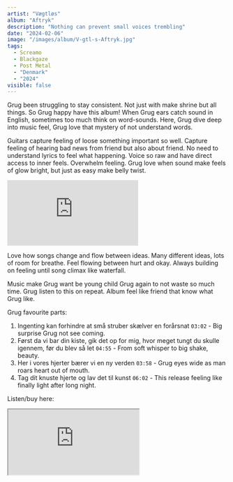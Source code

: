 ```yaml
---
artist: "Vægtløs"
album: "Aftryk"
description: "Nothing can prevent small voices trembling"
date: "2024-02-06"
image: "/images/album/V-gtl-s-Aftryk.jpg"
tags:
  - Screamo
  - Blackgaze
  - Post Metal
  - "Denmark"
  - "2024"
visible: false
---
```


Grug been struggling to stay consistent. Not just with make shrine but all things. So Grug happy have this album! When Grug ears catch sound in English, sometimes too much think on word-sounds. Here, Grug dive deep into music feel, Grug love that mystery of not understand words.

Guitars capture feeling of loose something important so well. Capture feeling of hearing bad news from friend but also about friend. No need to understand lyrics to feel what happening. Voice so raw and have direct access to inner feels. Overwhelm feeling. Grug love when sound make feels of glow bright, but just as easy make belly twist.

<div class="embed-container">
  <iframe
    class="embed-video"
    src="https://www.youtube.com/embed/d16M1SD1Pi4?si=JXURp2asz44lvrhq"
    frameborder="0"
    allow="accelerometer; autoplay; clipboard-write; encrypted-media; gyroscope; picture-in-picture; web-share"
    allowfullscreen></iframe>
</div>

Love how songs change and flow between ideas. Many different ideas, lots of room for breathe. Feel flowing between hurt and okay. Always building on feeling until song climax like waterfall.

Music make Grug want be young child Grug again to not waste so much time. Grug listen to this on repeat. Album feel like friend that know what Grug like.

Grug favourite parts:

1. Ingenting kan forhindre at små struber skælver en forårsnat `03:02` - Big surprise Grug not see coming.
2. Først da vi bar din kiste, gik det op for mig, hvor meget tungt du skulle igennem, før du blev så let `04:55` - From soft whisper to big shake, beauty.
3. Her i vores hjerter bærer vi en ny verden `03:58` - Grug eyes wide as man roars heart out of mouth.
4. Tag dit knuste hjerte og lav det til kunst `06:02` - This release feeling like finally light after long night.

Listen/buy here:

<iframe
  style={{ border: "0", width: "350px", height: "590px" }}
  src="https://bandcamp.com/EmbeddedPlayer/album=3614274215/size=large/bgcol=333333/linkcol=ffffff/transparent=true/"
  seamless>
  <a href="https://vaegtlos.bandcamp.com/album/aftryk">Aftryk by Vægtløs</a>
</iframe>
